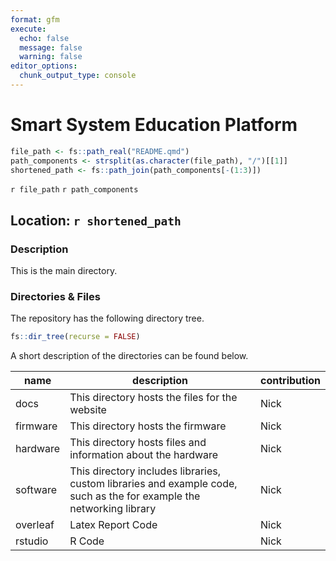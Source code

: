 ```yaml
---
format: gfm
execute:
  echo: false
  message: false
  warning: false
editor_options: 
  chunk_output_type: console
---
```


# Smart System Education Platform

```r
file_path <- fs::path_real("README.qmd")
path_components <- strsplit(as.character(file_path), "/")[[1]]
shortened_path <- fs::path_join(path_components[-(1:3)])
```
`r file_path`
`r path_components`

## Location: `r shortened_path`

### Description

This is the main directory.

### Directories & Files

The repository has the following directory tree.

```r
fs::dir_tree(recurse = FALSE)
```

A short description of the directories can be found below.

| name     | description                                                                                                          | contribution |
|----------|----------------------------------------------------------------------------------------------------------------------|--------------|
| docs     | This directory hosts the files for the website                                                                       | Nick         |
| firmware | This directory hosts the firmware                                                                                    | Nick         |
| hardware | This directory hosts files and information about the hardware                                                        | Nick         |
| software | This directory includes libraries, custom libraries and example code, such as the for example the networking library | Nick         |
| overleaf | Latex Report Code                                                                                                    | Nick         |
| rstudio  | R Code                                                                                                               | Nick         |
